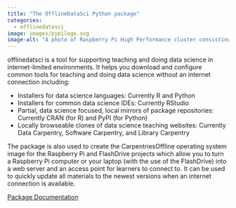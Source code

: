 ```yaml
---
title: "The OfflineDataSci Python package"
categories:
  - offlinedatasci
image: images/pypilogo.svg
image-alt: "A photo of Raspberry Pi High Performance cluster consisting of six nodes. "
---
```


offlinedatsci is a tool for supporting teaching and doing data science in internet-limited environments. It helps you download and configure common tools for teaching and doing data science without an internet connection including:

- Installers for data science languages: Currently R and Python
- Installers for common data science IDEs: Currently RStudio
- Partial, data science focused, local mirrors of package repositories: Currently CRAN (for R) and PyPI (for Python)
- Locally browseable clones of data science teaching websites: Currently Data Carpentry, Software Carpentry, and Library Carpentry

The package is also used to create the CarpentriesOffline operating system image for the Raspberry Pi and FlashDrive projects which allow you to turn a Raspberry Pi computer or your laptop (with the use of the FlashDrive) into a web server and an access point for learners to connect to. It can be used to quickly update all materials to the newest versions when an internet connection is available.

[Package Documentation](https://offlinedatasci.readthedocs.io/)
